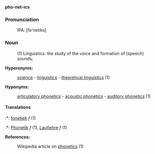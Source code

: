 '''pho-net-ics'''
===Pronunciation===
:IPA: [fə'netıks]

===Noun===
:(1) Linguistics: the study of the voice and formation of (speech) sounds;

'''Hyperonyms:'''
:[[science]] - [[linguistics]] - [[theoretical linguistics]] (1)

'''Hyponyms:'''
:[[articulatory phonetics]] - [[acoustic phonetics]] - [[auditory phonetics]] (1)

==== Translations ====
:*{{msg:nl}}: [[fonetiek]] ''f'' (1)
:*{{msg:de}}: [[Phonetik]] ''f'' (1), [[Lautlehre]] ''f'' (1)

'''References:'''
:Wikipedia article on [[w:en:phonetics|phonetics]] (1)